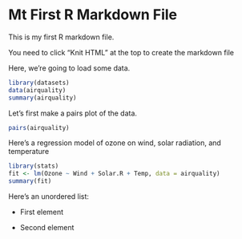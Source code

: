 Mt First R Markdown File
========================

This is my first R markdown file. 

You need to click "Knit HTML" at the top to create the markdown file

Here, we're going to load some data.

```r
library(datasets)
data(airquality)
summary(airquality)
```

Let's first make a pairs plot of the data.

```r
pairs(airquality)
```

Here's a regression model of ozone on wind, solar radiation, and temperature

```r
library(stats)
fit <- lm(Ozone ~ Wind + Solar.R + Temp, data = airquality)
summary(fit)
```


Here's an unordered list:

* First element

* Second element